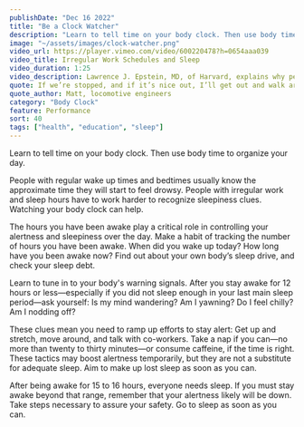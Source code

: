 ```yaml
---
publishDate: "Dec 16 2022"
title: "Be a Clock Watcher"
description: "Learn to tell time on your body clock. Then use body time to organize your day."
image: "~/assets/images/clock-watcher.png"
video_url: https://player.vimeo.com/video/600220478?h=0654aaa039
video_title: Irregular Work Schedules and Sleep
video_duration: 1:25
video_description: Lawrence J. Epstein, MD, of Harvard, explains why people who work irregular hours often have trouble with sleep.
quote: If we’re stopped, and if it’s nice out, I’ll get out and walk around little bit just as long as the conductor knows – hey I’m gonna be out here walking around for a few minutes, and get the blood flowing a little bit.
quote_author: Matt, locomotive engineers
category: "Body Clock"
feature: Performance
sort: 40
tags: ["health", "education", "sleep"]
---
```


Learn to tell time on your body clock. Then use body time to organize your day.

People with regular wake up times and bedtimes usually know the approximate time they will start to feel drowsy. People with irregular work and sleep hours have to work harder to recognize sleepiness clues. Watching your body clock can help.

The hours you have been awake play a critical role in controlling your alertness and sleepiness over the day. Make a habit of tracking the number of hours you have been awake. When did you wake up today? How long have you been awake now? Find out about your own body’s sleep drive, and check your sleep debt.

Learn to tune in to your body's warning signals. After you stay awake for 12 hours or less—especially if you did not sleep enough in your last main sleep period—ask yourself: Is my mind wandering? Am I yawning? Do I feel chilly? Am I nodding off?

These clues mean you need to ramp up efforts to stay alert: Get up and stretch, move around, and talk with co-workers. Take a nap if you can—no more than twenty to thirty minutes—or consume caffeine, if the time is right. These tactics may boost alertness temporarily, but they are not a substitute for adequate sleep. Aim to make up lost sleep as soon as you can.

After being awake for 15 to 16 hours, everyone needs sleep. If you must stay awake beyond that range, remember that your alertness likely will be down. Take steps necessary to assure your safety. Go to sleep as soon as you can.